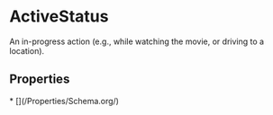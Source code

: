   
# ActiveStatus

An in-progress action (e.g., while watching the movie, or driving to a location).

## Properties

<Grid>
* [](/Properties/Schema.org/)
</Grid>

